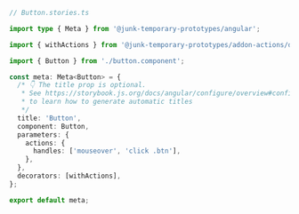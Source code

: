 ```ts
// Button.stories.ts

import type { Meta } from '@junk-temporary-prototypes/angular';

import { withActions } from '@junk-temporary-prototypes/addon-actions/decorator';

import { Button } from './button.component';

const meta: Meta<Button> = {
  /* 👇 The title prop is optional.
   * See https://storybook.js.org/docs/angular/configure/overview#configure-story-loading
   * to learn how to generate automatic titles
   */
  title: 'Button',
  component: Button,
  parameters: {
    actions: {
      handles: ['mouseover', 'click .btn'],
    },
  },
  decorators: [withActions],
};

export default meta;
```

